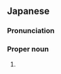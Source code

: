 ==Japanese==
{{ja-kanjitab|じゅん|こ}}

===Pronunciation===
{{ja-pron|じゅんこ}}

===Proper noun===
{{ja-pos|proper|じゅんこ}}

# {{given name|female|lang=ja|sort=じゅんこ}}